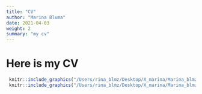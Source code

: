 ```yaml
---
title: "CV"
author: "Marina Bluma"
date: 2021-04-03
weight: 2
summary: "my cv"
---
```


# Here is my CV


```r
 knitr::include_graphics("/Users/rina_blmz/Desktop/X_marina/Marina_blmz/content/CV_Bluma-1.png")
 knitr::include_graphics("/Users/rina_blmz/Desktop/X_marina/Marina_blmz/content/CV_Bluma-2.png")
```